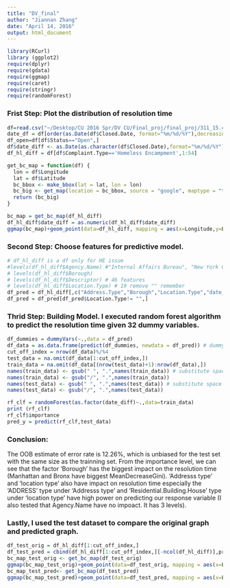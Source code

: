 ```yaml
---
title: "DV_final"
author: "Jiannan Zhang"
date: "April 14, 2016"
output: html_document
---
```

```r
library(RCurl)
library (ggplot2)
require(dplyr)
require(gdata)
require(ggmap)
require(caret)
require(stringr)
require(randomForest)
```
### Frist Step: Plot the distribution of resolution time 
```r
df=read.csv("~/Desktop/CU 2016 Spr/DV CU/Final_proj/final_proj/311_15.csv",header = TRUE)
date_df = df[order(as.Date(df$Closed.Date, format="%m/%d/%Y"),decreasing=TRUE),]
df_open=df[df$Status=="Open",]
df$date_diff <- as.Date(as.character(df$Closed.Date),format="%m/%d/%Y")-as.Date(as.character(df$Created.Date), format="%m/%d/%Y")
df_hl_diff = df[df$Complaint.Type=='Homeless Encampment',1:54]

get_bc_map = function(df) {
  lon = df$Longitude
  lat = df$Latitude
  bc_bbox <- make_bbox(lat = lat, lon = lon)
  bc_big <- get_map(location = bc_bbox, source = "google", maptype = "terrain")
  return (bc_big)
}

bc_map = get_bc_map(df_hl_diff)
df_hl_diff$date_diff = as.numeric(df_hl_diff$date_diff)
ggmap(bc_map)+geom_point(data=df_hl_diff, mapping = aes(x=Longitude,y=Latitude,color = factor(df_hl_diff$date_diff)))+labs(title="Homeless Encampment Issue Solving Time Distribution",x="Longtitude",y="Latitude",colour = "Length of Time")
```

### Second Step: Choose features for predictive model.
```r
# df_hl_diff is a df only for HE issue
#levels(df_hl_diff$Agency.Name) #"Internal Affairs Bureau", "New York City PolicDepartment", "NYPD"
# levels(df_hl_diff$Borough)
# levels(df_hl_diff$Descriptor) # 46 features
# levels(df_hl_diff$Location.Type) # 19 remove "" remember
df_pred = df_hl_diff[,c("Address.Type","Borough","Location.Type","date_diff")]
df_pred = df_pred[df_pred$Location.Type!= "",]
```

### Thrid Step: Building Model. I executed random forest algorithm to predict the resolution time given 32 dummy variables.
```r
df_dummies = dummyVars(~.,data = df_pred)
df_data = as.data.frame(predict(df_dummies, newdata = df_pred)) # dummy df 
cut_off_index = nrow(df_data)%/%4
test_data = na.omit(df_data[1:cut_off_index,])
train_data = na.omit(df_data[(nrow(test_data)+1):nrow(df_data),])
names(train_data) <- gsub(" ", ".",names(train_data)) # substitute space and /
names(train_data) <- gsub("/", ".",names(train_data))
names(test_data) <- gsub(" ", ".",names(test_data)) # substitute space and /
names(test_data) <- gsub("/", ".",names(test_data))

rf_clf = randomForest(as.factor(date_diff)~.,data=train_data)
print (rf_clf)
rf_clf$importance
pred_y = predict(rf_clf,test_data)
```

### Conclusion: 
The OOB estimate of error rate is 12.26%, which is unbiased for the test set with the same size as the trainning set. 
From the importance level, we can see that the factor 'Borough' has the biggest impact on the resolution time (Manhattan and Bronx have biggest MeanDecreaseGini). 'Addresss type' and 'location type' also have impact on resolution time especially the 'ADDRESS' type under 'Addresss type' and 'Residential.Building.House' type under 'location type' have high power on predicting our response variable (I also tested that Agency.Name have no impoact. It has 3 levels).

### Lastly, I used the test dataset to compare the original graph and predicted graph.
```r
df_test_orig = df_hl_diff[1:cut_off_index,]
df_test_pred = cbind(df_hl_diff[1:cut_off_index,][-ncol(df_hl_diff)],pred_y)
bc_map_test_orig <- get_bc_map(df_test_orig)
ggmap(bc_map_test_orig)+geom_point(data=df_test_orig, mapping = aes(x=Longitude,y=Latitude,color = factor(df_test_orig$date_diff)))+labs(title="Homeless Encampment Issue Solving Time Distribution",x="Longtitude",y="Latitude",colour = "Length of Time")
bc_map_test_pred<- get_bc_map(df_test_pred)
ggmap(bc_map_test_pred)+geom_point(data=df_test_pred, mapping = aes(x=Longitude,y=Latitude,color = factor(df_test_orig$date_diff)))+labs(title="Predicted Homeless Encampment Issue Solving Time Distribution",x="Longtitude",y="Latitude",colour = "Length of Time")
```



